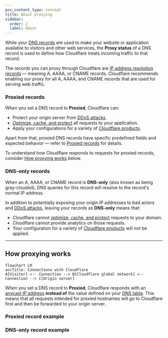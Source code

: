 ```yaml
---
pcx_content_type: concept
title: About proxying
sidebar:
  order: 2
  label: About
---
```



While your [DNS records](/dns/manage-dns-records/) are used to make your website or application available to visitors and other web services, the **Proxy status** of a DNS record is used to define how Cloudflare treats incoming traffic to that record.

The records you can proxy through Cloudflare are [IP address resolution records](/dns/manage-dns-records/reference/dns-record-types/#ip-address-resolution) — meaning A, AAAA, or CNAME records. Cloudflare recommends enabling our proxy for all A, AAAA, and CNAME records that are used for serving web traffic.

### Proxied records

When you set a DNS record to **Proxied**, Cloudflare can:

- Protect your origin server from [DDoS attacks](https://www.cloudflare.com/learning/ddos/what-is-a-ddos-attack/).
- [Optimize, cache, and protect](/fundamentals/setup/manage-domains/connect-your-domain/#domain-configurations) all requests to your application.
- Apply your configurations for a variety of [Cloudflare products](/dns/proxy-status/cloudflare-configuration/).

Apart from that, proxied DNS records have specific predefined fields and expected behavior — refer to [Proxied records](/dns/manage-dns-records/proxy-status/proxied-records/) for details.

To understand how Cloudflare responds to requests for proxied records, consider [How proxying works](/dns/proxy-status/about-proxying/#how-proxying-works) below.

### DNS-only records

When an A, AAAA, or CNAME record is **DNS-only** (also known as being gray-clouded), DNS queries for this record will resolve to the record's normal IP address.

In addition to potentially exposing your origin IP addresses to bad actors and [DDoS attacks](https://www.cloudflare.com/learning/ddos/what-is-a-ddos-attack/), leaving your records as **DNS-only** means that:

- Cloudflare cannot [optimize, cache, and protect](/fundamentals/setup/manage-domains/connect-your-domain/#domain-configurations) requests to your domain.
- Cloudflare cannot provide analytics on those requests.
- Your configuration for a variety of [Cloudflare products](/dns/proxy-status/cloudflare-configuration/) will not be applied.

---

## How proxying works

```mermaid
flowchart LR
accTitle: Connections with Cloudflare
A[Visitor] <-- Connection --> B[Cloudflare global network] <-- Connection --> C[Origin server]
```

When you set a DNS record to **Proxied**, Cloudflare responds with an [anycast IP address](/fundamentals/concepts/cloudflare-ip-addresses/) **instead of** the value defined on your [DNS table](/dns/manage-dns-records/#dns-records-table). This means that all requests intended for proxied hostnames will go to Cloudflare first and then be forwarded to your origin server.

<Render file="proxy-status-dns-table" />

### Proxied record example

<Render file="proxy-on-example" />

### DNS-only record example

<Render file="proxy-off-example" />